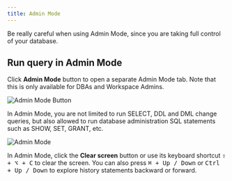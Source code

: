 ```yaml
---
title: Admin Mode
---
```


<Warning>

Be really careful when using Admin Mode, since you are taking full control of your database.

</Warning>

## Run query in Admin Mode

Click **Admin Mode** button to open a separate Admin Mode tab. Note that this is only available for DBAs and Workspace Admins.

![Admin Mode Button](/content/docs/sql-editor/admin-mode-button.webp)

In Admin Mode, you are not limited to run SELECT, DDL and DML change queries, but also allowed to run database administration SQL statements such as SHOW, SET, GRANT, etc.

![Admin Mode](/content/docs/sql-editor/admin-mode.webp)

In Admin Mode, click the **Clear screen** button or use its keyboard shortcut <kbd>⇧ + ⌥ + C</kbd> to clear the screen. You can also press <kbd>⌘ + Up / Down</kbd> or <kbd>Ctrl + Up / Down</kbd> to explore history statements backward or forward.
